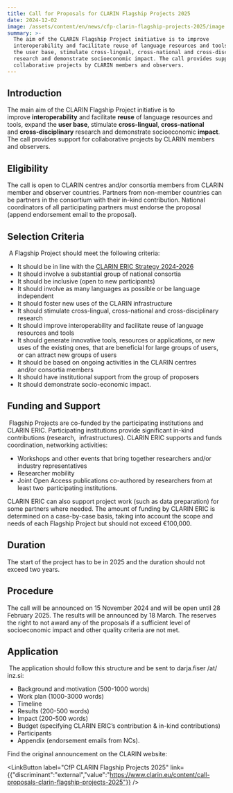 ```yaml
---
title: Call for Proposals for CLARIN Flagship Projects 2025
date: 2024-12-02
image: /assets/content/en/news/cfp-clarin-flagship-projects-2025/image.png
summary: >-
  The aim of the CLARIN Flagship Project initiative is to improve
  interoperability and facilitate reuse of language resources and tools, expand
  the user base, stimulate cross-lingual, cross-national and cross-disciplinary
  research and demonstrate socioeconomic impact. The call provides support for
  collaborative projects by CLARIN members and observers.
---
```

## Introduction

The main aim of the CLARIN Flagship Project initiative is to improve **interoperability** and facilitate **reuse** of language resources and tools, expand the **user base**, stimulate **cross-lingual**, **cross-national** and **cross-disciplinary** research and demonstrate socioeconomic **impact**. The call provides support for collaborative projects by CLARIN members and observers.

## **Eligibility**

The call is open to CLARIN centres and/or consortia members from CLARIN member and observer countries. Partners from non-member countries can be partners in the consortium with their in-kind contribution. National coordinators of all participating partners must endorse the proposal (append endorsement email to the proposal).

## **Selection Criteria**

 A Flagship Project should meet the following criteria:

* It should be in line with the [CLARIN ERIC Strategy 2024-2026](https://office.clarin.eu/v/CE-2023-2333_CLARIN-Strategy-2024-2026.pdf)
* It should involve a substantial group of national consortia
* It should be inclusive (open to new participants)
* It should involve as many languages as possible or be language independent
* It should foster new uses of the CLARIN infrastructure
* It should stimulate cross-lingual, cross-national and cross-disciplinary research
* It should improve interoperability and facilitate reuse of language resources and tools
* It should generate innovative tools, resources or applications, or new uses of the existing ones, that are beneficial for large groups of users, or can attract new groups of users
* It should be based on ongoing activities in the CLARIN centres and/or consortia members
* It should have institutional support from the group of proposers
* It should demonstrate socio-economic impact.

## **Funding and Support**

 Flagship Projects are co-funded by the participating institutions and CLARIN ERIC. Participating institutions provide significant in-kind contributions (research,  infrastructures). CLARIN ERIC supports and funds coordination, networking activities:

* Workshops and other events that bring together researchers and/or industry representatives
* Researcher mobility
* Joint Open Access publications co-authored by researchers from at least two  participating institutions. 

CLARIN ERIC can also support project work (such as data preparation) for some partners where needed. The amount of funding by CLARIN ERIC is determined on a case-by-case basis, taking into account the scope and needs of each Flagship Project but should not exceed €100,000.

## **Duration**

The start of the project has to be in 2025 and the duration should not exceed two years.

## **Procedure**

The call will be announced on 15 November 2024 and will be open until 28 February 2025. The results will be announced by 18 March. The reserves the right to not award any of the proposals if a sufficient level of  socioeconomic impact and other quality criteria are not met.

## **Application**

 The application should follow this structure and be sent to darja.fiser /at/ inz.si: 

* Background and motivation (500-1000 words)
* Work plan (1000-3000 words)
* Timeline
* Results (200-500 words)
* Impact (200-500 words)
* Budget (specifying CLARIN ERIC’s contribution & in-kind contributions)
* Participants
* Appendix (endorsement emails from NCs).

Find the original announcement on the CLARIN website:

<LinkButton label="CfP CLARIN Flagship Projects 2025" link={{"discriminant":"external","value":"https://www.clarin.eu/content/call-proposals-clarin-flagship-projects-2025"}} />
